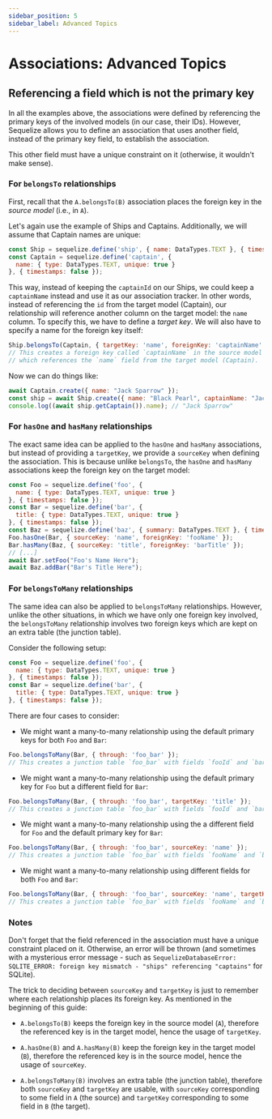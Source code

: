 ```yaml
---
sidebar_position: 5
sidebar_label: Advanced Topics
---
```


# Associations: Advanced Topics

## Referencing a field which is not the primary key

In all the examples above, the associations were defined by referencing the primary keys of the involved models (in our case, their IDs). However, Sequelize allows you to define an association that uses another field, instead of the primary key field, to establish the association.

This other field must have a unique constraint on it (otherwise, it wouldn't make sense).

### For `belongsTo` relationships

First, recall that the `A.belongsTo(B)` association places the foreign key in the *source model* (i.e., in `A`).

Let's again use the example of Ships and Captains. Additionally, we will assume that Captain names are unique:

```js
const Ship = sequelize.define('ship', { name: DataTypes.TEXT }, { timestamps: false });
const Captain = sequelize.define('captain', {
  name: { type: DataTypes.TEXT, unique: true }
}, { timestamps: false });
```

This way, instead of keeping the `captainId` on our Ships, we could keep a `captainName` instead and use it as our association tracker. In other words, instead of referencing the `id` from the target model (Captain), our relationship will reference another column on the target model: the `name` column. To specify this, we have to define a *target key*. We will also have to specify a name for the foreign key itself:

```js
Ship.belongsTo(Captain, { targetKey: 'name', foreignKey: 'captainName' });
// This creates a foreign key called `captainName` in the source model (Ship)
// which references the `name` field from the target model (Captain).
```

Now we can do things like:

```js
await Captain.create({ name: "Jack Sparrow" });
const ship = await Ship.create({ name: "Black Pearl", captainName: "Jack Sparrow" });
console.log((await ship.getCaptain()).name); // "Jack Sparrow"
```

### For `hasOne` and `hasMany` relationships

The exact same idea can be applied to the `hasOne` and `hasMany` associations, but instead of providing a `targetKey`, we provide a `sourceKey` when defining the association. This is because unlike `belongsTo`, the `hasOne` and `hasMany` associations keep the foreign key on the target model:

```js
const Foo = sequelize.define('foo', {
  name: { type: DataTypes.TEXT, unique: true }
}, { timestamps: false });
const Bar = sequelize.define('bar', {
  title: { type: DataTypes.TEXT, unique: true }
}, { timestamps: false });
const Baz = sequelize.define('baz', { summary: DataTypes.TEXT }, { timestamps: false });
Foo.hasOne(Bar, { sourceKey: 'name', foreignKey: 'fooName' });
Bar.hasMany(Baz, { sourceKey: 'title', foreignKey: 'barTitle' });
// [...]
await Bar.setFoo("Foo's Name Here");
await Baz.addBar("Bar's Title Here");
```

### For `belongsToMany` relationships

The same idea can also be applied to `belongsToMany` relationships. However, unlike the other situations, in which we have only one foreign key involved, the `belongsToMany` relationship involves two foreign keys which are kept on an extra table (the junction table).

Consider the following setup:

```js
const Foo = sequelize.define('foo', {
  name: { type: DataTypes.TEXT, unique: true }
}, { timestamps: false });
const Bar = sequelize.define('bar', {
  title: { type: DataTypes.TEXT, unique: true }
}, { timestamps: false });
```

There are four cases to consider:

* We might want a many-to-many relationship using the default primary keys for both `Foo` and `Bar`:

```js
Foo.belongsToMany(Bar, { through: 'foo_bar' });
// This creates a junction table `foo_bar` with fields `fooId` and `barId`
```

* We might want a many-to-many relationship using the default primary key for `Foo` but a different field for `Bar`:

```js
Foo.belongsToMany(Bar, { through: 'foo_bar', targetKey: 'title' });
// This creates a junction table `foo_bar` with fields `fooId` and `barTitle`
```

* We might want a many-to-many relationship using the a different field for `Foo` and the default primary key for `Bar`:

```js
Foo.belongsToMany(Bar, { through: 'foo_bar', sourceKey: 'name' });
// This creates a junction table `foo_bar` with fields `fooName` and `barId`
```

* We might want a many-to-many relationship using different fields for both `Foo` and `Bar`:

```js
Foo.belongsToMany(Bar, { through: 'foo_bar', sourceKey: 'name', targetKey: 'title' });
// This creates a junction table `foo_bar` with fields `fooName` and `barTitle`
```

### Notes

Don't forget that the field referenced in the association must have a unique constraint placed on it. Otherwise, an error will be thrown (and sometimes with a mysterious error message - such as `SequelizeDatabaseError: SQLITE_ERROR: foreign key mismatch - "ships" referencing "captains"` for SQLite).

The trick to deciding between `sourceKey` and `targetKey` is just to remember where each relationship places its foreign key. As mentioned in the beginning of this guide:

* `A.belongsTo(B)` keeps the foreign key in the source model (`A`), therefore the referenced key is in the target model, hence the usage of `targetKey`.

* `A.hasOne(B)` and `A.hasMany(B)` keep the foreign key in the target model (`B`), therefore the referenced key is in the source model, hence the usage of `sourceKey`.

* `A.belongsToMany(B)` involves an extra table (the junction table), therefore both `sourceKey` and `targetKey` are usable, with `sourceKey` corresponding to some field in `A` (the source) and `targetKey` corresponding to some field in `B` (the target).
